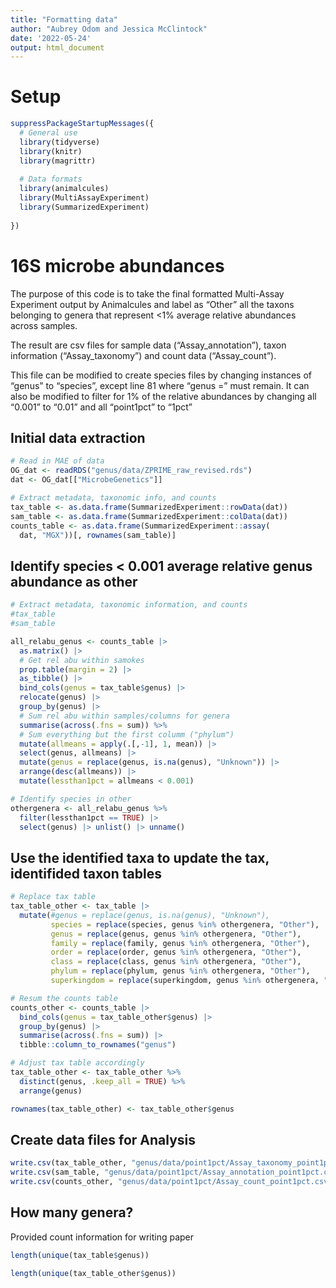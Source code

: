 ```yaml
---
title: "Formatting data"
author: "Aubrey Odom and Jessica McClintock"
date: '2022-05-24'
output: html_document
---
```


# Setup
```R
suppressPackageStartupMessages({
  # General use
  library(tidyverse)
  library(knitr)
  library(magrittr)
    
  # Data formats
  library(animalcules)
  library(MultiAssayExperiment)
  library(SummarizedExperiment)
    
})
```

# 16S microbe abundances

The purpose of this code is to take the final formatted Multi-Assay Experiment output by Animalcules and label as "Other" all the taxons belonging to genera that represent <1% average relative abundances across samples. 

The result are csv files for sample data ("Assay_annotation"), taxon information ("Assay_taxonomy") and count data ("Assay_count").

This file can be modified to create species files by changing instances of "genus" to "species", except line 81 where "genus =" must remain. It can also be modified to filter for 1% of the relative abundances by changing all "0.001" to "0.01" and all "point1pct" to "1pct"

## Initial data extraction
```r
# Read in MAE of data
OG_dat <- readRDS("genus/data/ZPRIME_raw_revised.rds")
dat <- OG_dat[["MicrobeGenetics"]]

# Extract metadata, taxonomic info, and counts
tax_table <- as.data.frame(SummarizedExperiment::rowData(dat))
sam_table <- as.data.frame(SummarizedExperiment::colData(dat))
counts_table <- as.data.frame(SummarizedExperiment::assay(
  dat, "MGX"))[, rownames(sam_table)]
```

## Identify species < 0.001 average relative genus abundance as other
```R
# Extract metadata, taxonomic information, and counts
#tax_table
#sam_table

all_relabu_genus <- counts_table |>
  as.matrix() |>
  # Get rel abu within samokes
  prop.table(margin = 2) |>
  as_tibble() |>
  bind_cols(genus = tax_table$genus) |>
  relocate(genus) |>
  group_by(genus) |>
  # Sum rel abu within samples/columns for genera
  summarise(across(.fns = sum)) %>%
  # Sum everything but the first columm ("phylum")
  mutate(allmeans = apply(.[,-1], 1, mean)) |>
  select(genus, allmeans) |>
  mutate(genus = replace(genus, is.na(genus), "Unknown")) |>
  arrange(desc(allmeans)) |>
  mutate(lessthan1pct = allmeans < 0.001)

# Identify species in other
othergenera <- all_relabu_genus %>%
  filter(lessthan1pct == TRUE) |>
  select(genus) |> unlist() |> unname()

```

## Use the identified taxa to update the tax, identifided taxon tables
```R
# Replace tax table
tax_table_other <- tax_table |>
  mutate(#genus = replace(genus, is.na(genus), "Unknown"),
         species = replace(species, genus %in% othergenera, "Other"),
         genus = replace(genus, genus %in% othergenera, "Other"),
         family = replace(family, genus %in% othergenera, "Other"),
         order = replace(order, genus %in% othergenera, "Other"),
         class = replace(class, genus %in% othergenera, "Other"),
         phylum = replace(phylum, genus %in% othergenera, "Other"),
         superkingdom = replace(superkingdom, genus %in% othergenera, "Other"))

# Resum the counts table
counts_other <- counts_table |>
  bind_cols(genus = tax_table_other$genus) |>
  group_by(genus) |>
  summarise(across(.fns = sum)) |>
  tibble::column_to_rownames("genus")

# Adjust tax table accordingly
tax_table_other <- tax_table_other %>%
  distinct(genus, .keep_all = TRUE) %>%
  arrange(genus)

rownames(tax_table_other) <- tax_table_other$genus

```

## Create data files for Analysis
```R
write.csv(tax_table_other, "genus/data/point1pct/Assay_taxonomy_point1pct.csv")
write.csv(sam_table, "genus/data/point1pct/Assay_annotation_point1pct.csv")
write.csv(counts_other, "genus/data/point1pct/Assay_count_point1pct.csv")
```

## How many genera?
Provided count information for writing paper
```R
length(unique(tax_table$genus))

length(unique(tax_table_other$genus))
```



